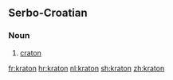 ==Serbo-Croatian==

===Noun===
{{sh-noun|r|g=m|кратон}}

# {{lb|sh|geology}} [[craton]]

[[fr:kraton]]
[[hr:kraton]]
[[nl:kraton]]
[[sh:kraton]]
[[zh:kraton]]